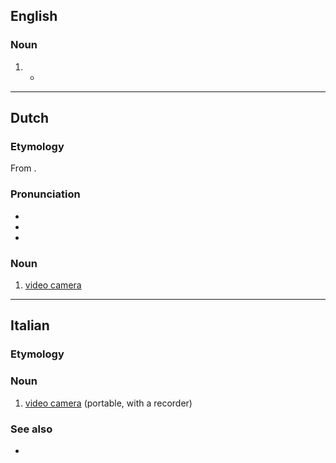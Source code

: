 {{also|videocâmera|video camera}}
==English==

===Noun===
{{en-noun}}

# {{alternative form of|en|video camera}}
#* {{quote-journal|en|date=March 1, 2008|author=Jim Dwyer|title=Outlining an Operation That Preyed on Builders|work=New York Times|url=http://www.nytimes.com/2008/03/01/nyregion/01about.html
|passage=The Committee is actually registered as a business, the authorities said, a thread from the spool of legitimacy to go along with the hard hats, the clipboards and the '''videocameras'''.}}

----

==Dutch==

===Etymology===
From {{compound|nl|video|camera}}.

===Pronunciation===
* {{IPA|nl|/ˈvi.di.oːˌkaː.mə.raː/}}
* {{audio|nl|Nl-videocamera.ogg|Audio}}
* {{hyphenation|nl|vi|deo|ca|me|ra}}

===Noun===
{{nl-noun|f|-'s|videocameraatje}}

# [[video camera]]

----

==Italian==

===Etymology===
{{prefix|it|video|camera|gloss2=English}}

===Noun===
{{it-noun|f}}

# [[video camera]] (portable, with a recorder)

===See also===
* {{l|it|telecamera}}